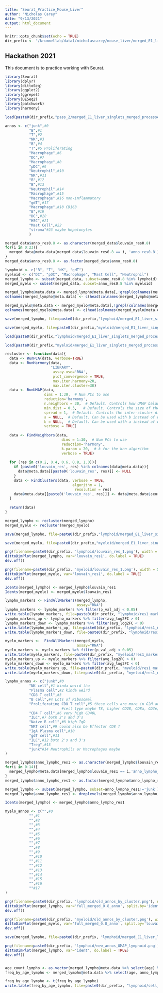 ```yaml
---
title: "Seurat_Practice_Mouse_Liver"
author: "Nicholas Carey"
date: "9/13/2021"
output: html_document
---
```


```r
knitr::opts_chunk$set(echo = TRUE)
dir_prefix <- "/krummellab/data1/nicholascarey/mouse_liver/merged_E1_liver_singlets/"
```

## Hackathon 2021

This document is to practice working with Seurat.

```r
library(Seurat)
library(dplyr)
library(dittoSeq)
library(ggplot2) 
library(ggrepel)
library(DESeq2)
library(patchwork)
library(harmony)
```

```r
load(paste0(dir_prefix,"pass_2/merged_E1_liver_singlets_merged_processed_bsAMSd.RData"))
```

```r
annos <- c("junk",#0
           "B",#1
           "T",#2
           "NK",#3
           "B",#4
           "T",#5 Proliferating
           "Macrophage",#6
           "DC",#7
           "Macrophage",#8
           "pDC",#9
           "Neutrophil",#10
           "NK",#11
           "B",#12
           "B",#13
           "Neutrophil",#14
           "Macrophage",#15
           "Macrophage",#16 non-inflammatory
           "gdT",#17
           "Macrophage",#18 CD163
           "B",#19
           "DC",#20
           "HSC",#21
           "Mast Cell",#22
           "stroma"#23 maybe hepatocytes
           )

merged_data$anno_res0.8 <- as.character(merged_data$louvain_res0.8)
for(i in 0:23){
  merged_data@meta.data[merged_data$louvain_res0.8 == i, 'anno_res0.8'] <- annos[i+1]
}
merged_data$anno_res0.8 <- as.factor(merged_data$anno_res0.8)
```

```r
lymphoid <- c("B", "T", "NK", "gdT")
myeloid <- c("DC", "pDC", "Macrophage", "Mast Cell", "Neutrophil")
merged_lympho <- subset(merged_data, subset=anno_res0.8 %in% lymphoid)
merged_myelo <- subset(merged_data, subset=anno_res0.8 %in% myeloid)

merged_lympho@meta.data <- merged_lympho@meta.data[,!grepl(colnames(merged_lympho@meta.data), pattern="^(m|louvain|RNA|seurat)")]
colnames(merged_lympho@meta.data) <- c(head(colnames(merged_lympho@meta.data), -1), "full_merged_0.8_anno")

merged_myelo@meta.data <- merged_myelo@meta.data[,!grepl(colnames(merged_myelo@meta.data), pattern="^(m|louvain|RNA|seurat)")]
colnames(merged_myelo@meta.data) <- c(head(colnames(merged_myelo@meta.data), -1), "full_merged_0.8_anno")

save(merged_lympho, file=paste0(dir_prefix,"lymphoid/merged_E1_liver_singlets_merged_processed_bsAMSd_lymphoid.RData"))

save(merged_myelo, file=paste0(dir_prefix,"myeloid/merged_E1_liver_singlets_merged_processed_bsAMSd_myeloid.RData"))
```

```r
load(paste0(dir_prefix,"lymphoid/merged_E1_liver_singlets_merged_processed_bsAMSd_lymphoid.RData"))

load(paste0(dir_prefix,"myeloid/merged_E1_liver_singlets_merged_processed_bsAMSd_myeloid.RData"))
```

```r
recluster <- function(data){
  data <- RunPCA(data, verbose=TRUE)
  data <- RunHarmony(data,
                     "LIBRARY",
                      assay.use='RNA',
                      plot_convergence = TRUE,
                      max.iter.harmony=20,
                      max.iter.cluster=30)
  data <- RunUMAP(data,
                  dims = 1:30,  # Num PCs to use
                  reduction='harmony',
                  n.neighbors = 30,  # Default. Controls how UMAP balances local (low) versus global (large) structure in the data
                  min.dist = 0.3,   # Default. Controls the size of the clusters. Should be smaller than spread
                  spread = 1,  # Default. Controls the inter-cluster distances to some extent. Should be larger than min_dist
                  a = NULL,  # Default. Can be used with b instead of using min.dist/spread
                  b = NULL,  # Default. Can be used with a instead of using min.dist/spread
                  verbose = TRUE)
  
  data <- FindNeighbors(data,
                          dims = 1:30,  # Num PCs to use
                          reduction='harmony',
                          k.param = 20,  # k for the knn algorithm
                          verbose = TRUE)
  
  for (res in c(0.2, 0.4, 0.6, 0.8, 1.0)){
    if (paste0('louvain_res', res) %in% colnames(data@meta.data)){
      data@meta.data[[paste0('louvain_res', res)]] <- NULL
    }
    data <- FindClusters(data, verbose = TRUE,
                               algorithm = 1,
                                resolution = res)
    data@meta.data[[paste0('louvain_res', res)]] <- data@meta.data$seurat_clusters
  }
  
  return(data)
}

merged_lympho <- recluster(merged_lympho)
merged_myelo <- recluster(merged_myelo)
```

```r
save(merged_lympho, file=paste0(dir_prefix,"lymphoid/merged_E1_liver_singlets_merged_processed_bsAMSd_lymphoid.RData"))

save(merged_myelo, file=paste0(dir_prefix,"myeloid/merged_E1_liver_singlets_merged_processed_bsAMSd_myeloid.RData"))
```

```r
png(filename=paste0(dir_prefix, 'lymphoid/louvain_res_1.png'), width = 5, height = 5, units = "in", res = 300)
dittoDimPlot(merged_lympho, var='louvain_res1', do.label = TRUE)
dev.off()

png(filename=paste0(dir_prefix, 'myeloid/louvain_res_1.png'), width = 5, height = 5, units = "in", res = 300)
dittoDimPlot(merged_myelo, var='louvain_res1', do.label = TRUE)
dev.off()
```

```r
Idents(merged_lympho) <- merged_lympho$louvain_res1
Idents(merged_myelo) <- merged_myelo$louvain_res1

lympho_markers <- FindAllMarkers(merged_lympho,
                                 assay="RNA")
lympho_markers <- lympho_markers %>% filter(p_val_adj < 0.05)
write.table(lympho_markers, file=paste0(dir_prefix, "lymphoid/res1_markers.tsv"), sep="\t")
lympho_markers_up <- lympho_markers %>% filter(avg_log2FC > 0)
lympho_markers_down <- lympho_markers %>% filter(avg_log2FC < 0)
write.table(lympho_markers_up, file=paste0(dir_prefix, "lymphoid/res1_markers_up.tsv"), sep="\t")
write.table(lympho_markers_down, file=paste0(dir_prefix, "lymphoid/res1_markers_down.tsv"), sep="\t")

myelo_markers <-  FindAllMarkers(merged_myelo,
                                 assay="RNA")
myelo_markers <- myelo_markers %>% filter(p_val_adj < 0.05)
write.table(myelo_markers, file=paste0(dir_prefix, "myeloid/res1_markers.tsv"), sep="\t")
myelo_markers_up <- myelo_markers %>% filter(avg_log2FC > 0)
myelo_markers_down <- myelo_markers %>% filter(avg_log2FC < 0)
write.table(myelo_markers_up, file=paste0(dir_prefix, "myeloid/res1_markers_up.tsv"), sep="\t")
write.table(myelo_markers_down, file=paste0(dir_prefix, "myeloid/res1_markers_down.tsv"), sep="\t")
```

```r
lympho_annos <- c("junk",#0
           "NK cell",#1 kinda weird tho
           "Plasma cell",#2 kinda weird
           "CD8 T cell",#3 
           "B cell",#4 Lots of Ribosomal
           "Proliferating CD8 T cell",#5 these cells are more in G2M and S phase than the rest
                          #cell type maybe T8, higher CD28, CD8a, CD3e/d and others
           "CD4 T cell",#6 very high CD40L
           "ILC",#7 both 2's and 3's
           "Naive B cell",#8 high IgD
           "NKT cell",#9 could also be Effector CD8 T
           "IgA Plasma cell",#10
           "gdT cell",#11
           "ILC",#12 both 2's and 3's
           "Treg",#13
           "junk"#14 Neutrophils or Macrophages maybe
)

merged_lympho$anno_lympho_res1 <- as.character(merged_lympho$louvain_res1)
for(i in 0:14){
  merged_lympho@meta.data[merged_lympho$louvain_res1 == i,'anno_lympho_res1'] <- lympho_annos[i+1]
}
merged_lympho$anno_lympho_res1 <- as.factor(merged_lympho$anno_lympho_res1)

merged_lympho <- subset(merged_lympho, subset=anno_lympho_res1!='junk')
merged_lympho$anno_lympho_res1 <- droplevels(merged_lympho$anno_lympho_res1)

Idents(merged_lympho) <- merged_lympho$anno_lympho_res1

myelo_annos <- c("",#0
           "",#1
           "",#2
           "",#3
           "",#4
           "",#5
           "",#6
           "",#7
           "",#8
           "",#9
           "",#10
           "",#11
           "",#12
           "",#13
           "",#14
           "",#15
           "",#16
           ""#17
)
```


```r
png(filename=paste0(dir_prefix, 'lymphoid/old_annos_by_cluster.png'), width = 5, height = 5, units = "in", res = 300)
dittoDimPlot(merged_lympho, var='full_merged_0.8_anno', split.by='ident')
dev.off()

png(filename=paste0(dir_prefix, 'myeloid/old_annos_by_cluster.png'), width = 5, height = 5, units = "in", res = 300)
dittoDimPlot(merged_myelo, var='full_merged_0.8_anno', split.by='louvain_res0.8')
dev.off()
```

```r
save(merged_lympho, file=paste0(dir_prefix, "lymphoid/merged_E1_liver_lymphoid_singlets_reannotated.RData"))
```

```r
png(filename=paste0(dir_prefix, 'lymphoid/new_annos_UMAP_lymphoid.png'), width = 7.5, height = 5, units = "in", res = 300)
dittoDimPlot(merged_lympho, var='ident', do.label = TRUE)
dev.off()
```

```r

```

```r
age_count_lympho <- as.vector(merged_lympho@meta.data %>% select(age) %>% table())
freq_by_age_lympho <- merged_lympho@meta.data %>% select(age, anno_lympho_res1) %>% group_by(age) %>% table()/age_count_lympho

freq_by_age_lympho <- t(freq_by_age_lympho)
write.table(freq_by_age_lympho, file=paste0(dir_prefix, "lymphoid/cell_type_freq_by_age.csv"), sep=',')
```